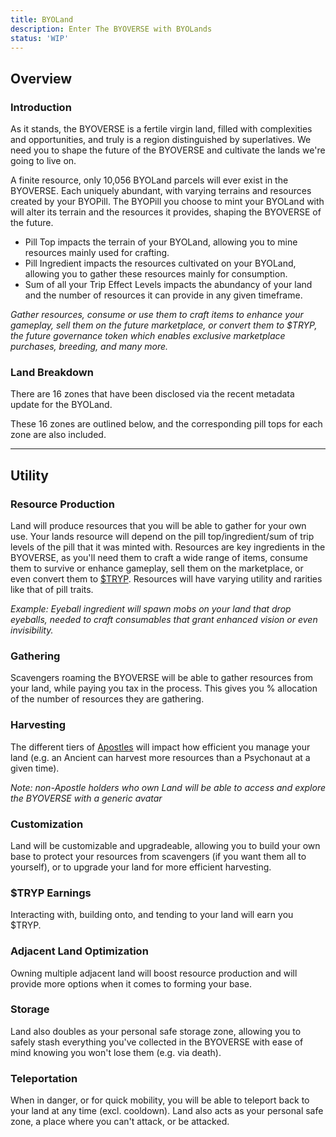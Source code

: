 ```yaml
---
title: BYOLand
description: Enter The BYOVERSE with BYOLands
status: 'WIP'
---
```



<Player src="byoverse.mp4" noSpacing="true" />

## Overview

### Introduction

As it stands, the BYOVERSE is a fertile virgin land, filled with complexities and opportunities, and truly is a region distinguished by superlatives. We need you to shape the future of the BYOVERSE and cultivate the lands we're going to live on.

A finite resource, only 10,056 BYOLand parcels will ever exist in the BYOVERSE. Each uniquely abundant, with varying terrains and resources created by your BYOPill. The BYOPill you choose to mint your BYOLand with will alter its terrain and the resources it provides, shaping the BYOVERSE of the future.

- Pill Top impacts the terrain of your BYOLand, allowing you to mine resources mainly used for crafting.
- Pill Ingredient impacts the resources cultivated on your BYOLand, allowing you to gather these resources mainly for consumption.
- Sum of all your Trip Effect Levels impacts the abundancy of your land and the number of resources it can provide in any given timeframe.

*Gather resources, consume or use them to craft items to enhance your gameplay, sell them on the future marketplace, or convert them to $TRYP, the future governance token which enables exclusive marketplace purchases, breeding, and many more.*

### Land Breakdown
There are 16 zones that have been disclosed via the recent metadata update for the BYOLand.

These 16 zones are outlined below, and the corresponding pill tops for each zone are also included.

<Infographic src="/docs/byoland-zone-breakdown.jpg" description="BYOLand Zone Breakdown by Pill Top" credit={f0xboss.twitter} />

---

## Utility

### Resource Production
Land will produce resources that you will be able to gather for your own use. Your lands resource will depend on the pill top/ingredient/sum of trip levels of the pill that it was minted with. Resources are key ingredients in the BYOVERSE, as you'll need them to craft a wide range of items, consume them to survive or enhance gameplay, sell them on the marketplace, or even convert them to [$TRYP](/docs/tryp/). Resources will have varying utility and rarities like that of pill traits.

*Example: Eyeball ingredient will spawn mobs on your land that drop eyeballs, needed to craft consumables that grant enhanced vision or even invisibility.*

### Gathering
Scavengers roaming the BYOVERSE will be able to gather resources from your land, while paying you tax in the process. This gives you % allocation of the number of resources they are gathering.

### Harvesting
The different tiers of [Apostles](/docs/apostles/) will impact how efficient you manage your land (e.g. an Ancient can harvest more resources than a Psychonaut at a given time). 

*Note: non-Apostle holders who own Land will be able to access and explore the BYOVERSE with a generic avatar*

### Customization
Land will be customizable and upgradeable, allowing you to build your own base to protect your resources from scavengers (if you want them all to yourself), or to upgrade your land for more efficient harvesting.

### $TRYP Earnings
Interacting with, building onto, and tending to your land will earn you $TRYP.

### Adjacent Land Optimization
Owning multiple adjacent land will boost resource production and will provide more options when it comes to forming your base.

### Storage
Land also doubles as your personal safe storage zone, allowing you to safely stash everything you've collected in the BYOVERSE with ease of mind knowing you won't lose them (e.g. via death).

### Teleportation
When in danger, or for quick mobility, you will be able to teleport back to your land at any time (excl. cooldown). Land also acts as your personal safe zone, a place where you can't attack, or be attacked.